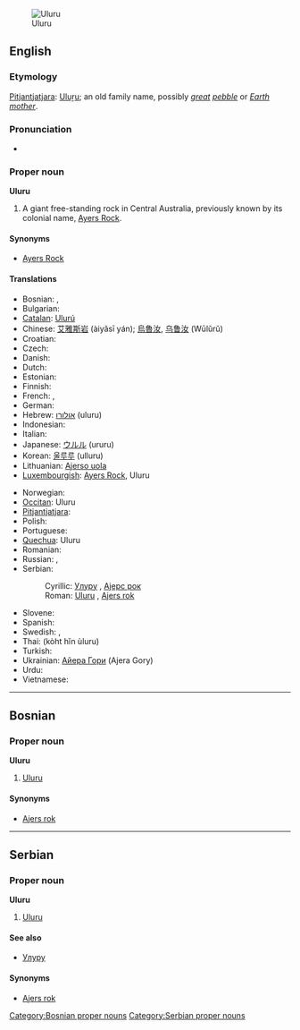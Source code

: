 {{wikipedia}}
[[Image:Uluru_Australia%281%29.jpg|thumb|right|Uluru]]
==English==

===Etymology===
[[Pitjantjatjara]]: [[Uluṟu]]; an old family name, possibly ''[[great]] [[pebble]]'' or ''[[Earth]] [[mother]]''.

===Pronunciation===
* {{SAMPA|'uluru}}

===Proper noun===
'''Uluru'''

# A giant free-standing rock in Central Australia, previously known by its colonial name, [[Ayers Rock]].

====Synonyms====
* [[Ayers Rock]]<!-- was it ever officially Ayer’s Rock with an apostrope? -->

====Translations====
{{trans-top|giant rock in Australia}}
* Bosnian: {{t-|bs|Uluru|m}}, {{t-|bs|Ajers rok|m}}
* Bulgarian: {{t-|bg|Улуру}}
* [[Catalan]]: [[Ulurú]]
* Chinese: [[艾雅斯岩]] (àiyǎsī yán); [[烏魯汝]], [[乌鲁汝]] (Wūlǔrǔ)
* Croatian: {{t-|hr|Uluru}}
* Czech: {{t-|cs|Uluru}}
* Danish: {{t-|da|Uluru}}
* Dutch: {{t-|nl|Uluru}}
* Estonian: {{t-|et|Uluru}}
* Finnish: {{t-|fi|Uluru}}
* French: {{t-|fr|Ayers Rock}}, {{t-|fr|Uluru}}
* German: {{t-|de|Uluru}}
* Hebrew: [[אולורו]] (uluru) {{m}}
* Indonesian: {{t-|id|Uluru|xs=Indonesian}}
* Italian: {{t-|it|Uluṟu}}
* Japanese: [[ウルル]] (ururu)
* Korean: [[울루루]] (ulluru)
* Lithuanian: [[Ajerso uola]]
* [[Luxembourgish]]: [[Ayers Rock]], Uluru
{{trans-mid}}
* Norwegian: {{t-|no|Uluru}}
* [[Occitan]]: Uluru
* [[Pitjantjatjara]]: {{unicode|[[Uluṟu]]}}
* Polish: {{t-|pl|Uluru}}
* Portuguese: {{t-|pt|Uluru|m}}
* [[Quechua]]: Uluru
* Romanian: {{t-|ro|Uluru}}
* Russian: {{t-|ru|Улуру|m|tr=Ulurú}}, {{t-|ru|Айерс-рок|m|tr=Ájers-rok}}
* Serbian:
*: Cyrillic: [[Улуру#Serbian|Улуру]] {{m}}, [[Ајерс рок]] {{m}}
*: Roman: [[Uluru#Serbian|Uluru]] {{m}}, [[Ajers rok#Serbian|Ajers rok]] {{m}}
* Slovene: {{t-|sl|Uluru}}
* Spanish: {{t-|es|Uluru|m}}
* Swedish: {{t-|sv|Ayers Rock}}, {{t-|sv|Uluru}}
* Thai: {{Thai|[[โขดหินอุลูรู]]}} (kòht hĭn ùluru)
* Turkish: {{t-|tr|Uluru}}
* Ukrainian: [[Айера Гори]] (Ajera Gory)
* Urdu: {{ur-Arab|[[اولورو]]}}
* Vietnamese: {{t-|vi|Uluru|xs=Vietnamese}}
{{trans-bottom}}

----

==Bosnian==

===Proper noun===
'''Uluru''' {{m}}

# [[#English|Uluru]]

====Synonyms====
* [[Ajers rok#Bosnian|Ajers rok]]

[[Category:Bosnian proper nouns]]

----

==Serbian==

===Proper noun===
'''Uluru''' {{m}}

# [[#English|Uluru]]

====See also====
* [[Улуру#Serbian|Улуру]]

====Synonyms====
* [[Ajers rok#Serbian|Ajers rok]]

[[Category:Serbian proper nouns]]